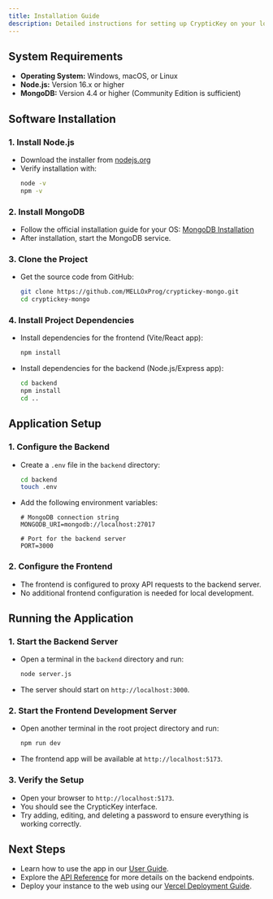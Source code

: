```yaml
---
title: Installation Guide
description: Detailed instructions for setting up CrypticKey on your local development environment.
---
```


## System Requirements

- **Operating System:** Windows, macOS, or Linux
- **Node.js:** Version 16.x or higher
- **MongoDB:** Version 4.4 or higher (Community Edition is sufficient)

## Software Installation

### 1. Install Node.js

- Download the installer from [nodejs.org](https://nodejs.org/)
- Verify installation with:
  ```bash
  node -v
  npm -v
  ```

### 2. Install MongoDB

- Follow the official installation guide for your OS: [MongoDB Installation](https://www.mongodb.com/docs/manual/installation/)
- After installation, start the MongoDB service.

### 3. Clone the Project

- Get the source code from GitHub:
  ```bash
  git clone https://github.com/MELLOxProg/cryptickey-mongo.git
  cd cryptickey-mongo
  ```

### 4. Install Project Dependencies

- Install dependencies for the frontend (Vite/React app):
  ```bash
  npm install
  ```
- Install dependencies for the backend (Node.js/Express app):
  ```bash
  cd backend
  npm install
  cd ..
  ```

## Application Setup

### 1. Configure the Backend

- Create a `.env` file in the `backend` directory:
  ```bash
  cd backend
  touch .env
  ```
- Add the following environment variables:
  ```env
  # MongoDB connection string
  MONGODB_URI=mongodb://localhost:27017
  
  # Port for the backend server
  PORT=3000
  ```

### 2. Configure the Frontend

- The frontend is configured to proxy API requests to the backend server.
- No additional frontend configuration is needed for local development.

## Running the Application

### 1. Start the Backend Server

- Open a terminal in the `backend` directory and run:
  ```bash
  node server.js
  ```
- The server should start on `http://localhost:3000`.

### 2. Start the Frontend Development Server

- Open another terminal in the root project directory and run:
  ```bash
  npm run dev
  ```
- The frontend app will be available at `http://localhost:5173`.

### 3. Verify the Setup

- Open your browser to `http://localhost:5173`.
- You should see the CrypticKey interface.
- Try adding, editing, and deleting a password to ensure everything is working correctly.

## Next Steps

- Learn how to use the app in our [User Guide](https://github.com/MELLOxProg/cryptickey-mongo/blob/main/docs/guides/overview.mdx).
- Explore the [API Reference](https://github.com/MELLOxProg/cryptickey-mongo/blob/main/docs/api-reference/introduction.mdx) for more details on the backend endpoints.
- Deploy your instance to the web using our [Vercel Deployment Guide](https://github.com/MELLOxProg/cryptickey-mongo/blob/main/docs/deployment/vercel.mdx).
